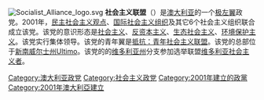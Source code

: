 [[File:Socialist_Alliance_logo.svg|thumb]]
'''社会主义联盟'''（{{lang-en|Socialist Alliance}}）是[[澳大利亚|澳大利亚]]的一个[[极左翼|极左翼]]政党。2001年，[[民主社会主义观点|民主社会主义观点]]、[[国际社会主义组织_(澳大利亚)|国际社会主义组织]]及其它6个社会主义组织联合成立该党。该党的意识形态是[[社会主义|社会主义]]、[[反资本主义|反资本主义]]、[[生态社会主义|生态社会主义]]、[[环境保护主义|环境保护主义]]。该党实行集体领导。该党的青年翼是[[抵抗：青年社会主义联盟|抵抗：青年社会主义联盟]]。该党的总部位于[[新南威尔士州|新南威尔士州]]Ultimo。该党的的[[维多利亚州|维多利亚州]]分支参加选举联盟[[维多利亚社会主义者|维多利亚社会主义者]]。

{{澳大利亚政党}}

[[Category:澳大利亚政党|Category:澳大利亚政党]]
[[Category:社会主义政党|Category:社会主义政党]]
[[Category:2001年建立的政黨|Category:2001年建立的政黨]]
[[Category:2001年澳大利亞建立|Category:2001年澳大利亞建立]]